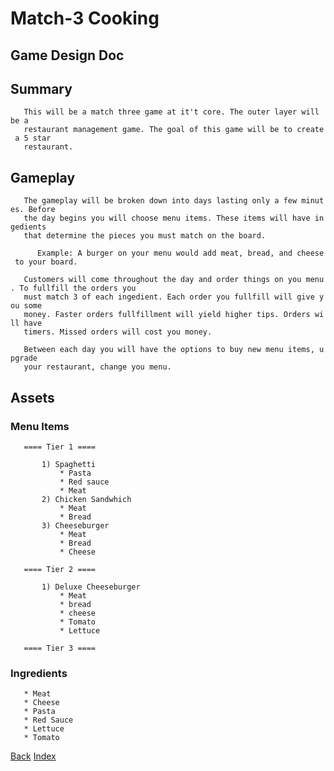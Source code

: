 
= Match-3 Cooking = 
== Game Design Doc ==


== Summary ==

    This will be a match three game at it't core. The outer layer will be a
    restaurant management game. The goal of this game will be to create a 5 star
    restaurant.


== Gameplay ==

    The gameplay will be broken down into days lasting only a few minutes. Before
    the day begins you will choose menu items. These items will have ingedients
    that determine the pieces you must match on the board. 

       Example: A burger on your menu would add meat, bread, and cheese to your board. 
       
    Customers will come throughout the day and order things on you menu. To fullfill the orders you
    must match 3 of each ingedient. Each order you fullfill will give you some
    money. Faster orders fullfillment will yield higher tips. Orders will have
    timers. Missed orders will cost you money.

    Between each day you will have the options to buy new menu items, upgrade
    your restaurant, change you menu.


== Assets ==

=== Menu Items ===

    ==== Tier 1 ====
    
        1) Spaghetti 
            * Pasta 
            * Red sauce
            * Meat
        2) Chicken Sandwhich 
            * Meat
            * Bread
        3) Cheeseburger
            * Meat
            * Bread
            * Cheese

    ==== Tier 2 ====
    
        1) Deluxe Cheeseburger 
            * Meat
            * bread
            * cheese
            * Tomato
            * Lettuce

    ==== Tier 3 ====


=== Ingredients ===
    * Meat
    * Cheese
    * Pasta
    * Red Sauce
    * Lettuce
    * Tomato   

      
[[./main|Back]]    
[[../../index|Index]]
